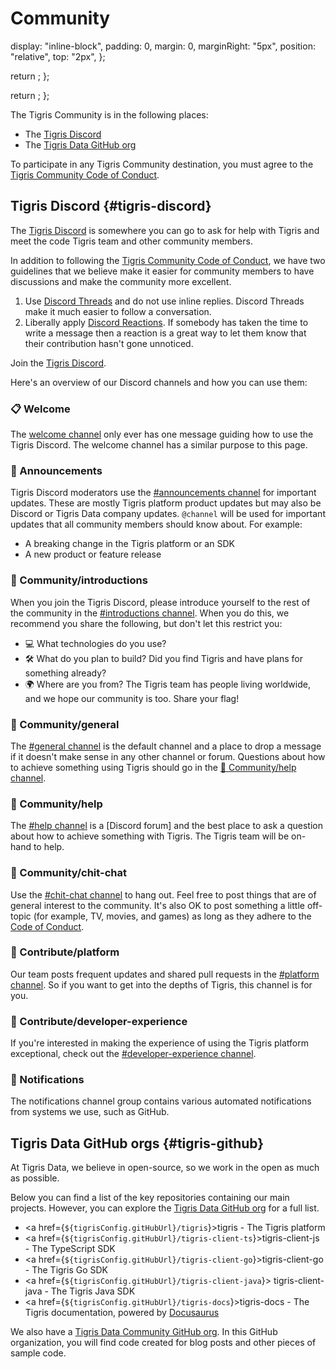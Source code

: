 # Community


  display: "inline-block",
  padding: 0,
  margin: 0,
  marginRight: "5px",
  position: "relative",
  top: "2px",
};

  return <i className="pseudo-icon discord-icon" style={iconStyles}></i>;
};

  return <i className="pseudo-icon github-icon" style={iconStyles}></i>;
};

The Tigris Community is in the following places:

- The [Tigris Discord](#tigris-discord)
- The [Tigris Data GitHub org](#tigris-github)

To participate in any Tigris Community destination, you must agree to the
[Tigris Community Code of Conduct](./code-of-conduct.mdx).

## <DiscordIcon /> Tigris Discord {#tigris-discord}

The <a href={tigrisConfig.discordUrl}>Tigris Discord</a> is somewhere you can go to ask for help with Tigris and meet the code Tigris team and other community members.

In addition to following the [Tigris Community Code of Conduct](./code-of-conduct.mdx), we have two guidelines that we believe
make it easier for community members to have discussions and make the community more excellent.

1. Use [Discord Threads](https://support.discord.com/hc/en-us/articles/4403205878423-Threads-FAQ) and do not use inline replies. Discord Threads make it much easier to follow a conversation.
2. Liberally apply [Discord Reactions](https://support.discord.com/hc/en-us/articles/360041139231-Adding-Emojis-and-Reactions). If somebody has taken the time to write a message then a reaction is a great way to let them know that their contribution hasn't gone unnoticed.

Join the <a href={tigrisConfig.discordUrl}>Tigris Discord</a>.

Here's an overview of our Discord channels and how you can use them:

### 📋 Welcome

The [welcome channel](https://discord.com/channels/1033842669983633488/1033855320105160724) only ever has one message guiding how to use the Tigris Discord. The welcome channel has a similar purpose to this page.

### 📣 Announcements

Tigris Discord moderators use the [#announcements channel](https://discord.com/channels/1033842669983633488/1033843112252026980) for important updates. These are mostly Tigris platform product updates but may also be Discord or Tigris Data company updates. `@channel` will be used for important updates that all community members should know about. For example:

- A breaking change in the Tigris platform or an SDK
- A new product or feature release

### 🌱 Community/introductions

When you join the Tigris Discord, please introduce yourself to the rest of the community in the [#introductions channel](https://discord.com/channels/1033842669983633488/1033843156833288255). When you do this, we recommend you share the following, but don't let this restrict you:

- 💻 What technologies do you use?
- 🛠 What do you plan to build? Did you find Tigris and have plans for something already?
- 🌍 Where are you from? The Tigris team has people living worldwide, and we hope our community is too. Share your flag!

### 🌱 Community/general

The [#general channel](https://discord.com/channels/1033842669983633488/1033842670470176790) is the default channel and a place to drop a message if it doesn't make sense in any other channel or forum. Questions about how to achieve something using Tigris should go in the [🌱 Community/help channel](#community-help).

### 🌱 Community/help

The [#help channel](https://discord.com/channels/1033842669983633488/1033855793029718016) is a [Discord forum] and the best place to ask a question about how to achieve something with Tigris. The Tigris team will be on-hand to help.

### 🌱 Community/chit-chat

Use the [#chit-chat channel](https://discord.com/channels/1033842669983633488/1065266309660688434) to hang out. Feel free to post things that are of general interest to the community. It's also OK to post something a little off-topic (for example, TV, movies, and games) as long as they adhere to the [Code of Conduct](./code-of-conduct.mdx).

### 🙌 Contribute/platform

Our team posts frequent updates and shared pull requests in the [#platform channel](https://discord.com/channels/1033842669983633488/1033843208192524348). So if you want to get into the depths of Tigris, this channel is for you.

### 🙌 Contribute/developer-experience

If you're interested in making the experience of using the Tigris platform exceptional, check out the [#developer-experience channel](https://discord.com/channels/1033842669983633488/1065262114945650709).

### 🔔 Notifications

The notifications channel group contains various automated notifications from systems we use, such as GitHub.

## <GitHubIcon/> Tigris Data GitHub orgs {#tigris-github}

At Tigris Data, we believe in open-source, so we work in the open as much as possible.

Below you can find a list of the key repositories containing our main projects. However, you can explore the <a href={tigrisConfig.gitHubUrl}>Tigris Data GitHub org</a> for a full list.

- <a href={`${tigrisConfig.gitHubUrl}/tigris`}>tigris</a> - The Tigris platform
- <a href={`${tigrisConfig.gitHubUrl}/tigris-client-ts`}>tigris-client-js</a> - The
  TypeScript SDK
- <a href={`${tigrisConfig.gitHubUrl}/tigris-client-go`}>tigris-client-go</a> - The
  Tigris Go SDK
- <a href={`${tigrisConfig.gitHubUrl}/tigris-client-java`}>
    tigris-client-java
  </a> - The Tigris Java SDK
- <a href={`${tigrisConfig.gitHubUrl}/tigris-docs`}>tigris-docs</a> - The Tigris
  documentation, powered by [Docusaurus](https://docusaurus.io/)

We also have a [Tigris Data Community GitHub org](https://github.com/tigrisdata-community). In this GitHub organization, you will find code created for blog posts and other pieces of sample code.
